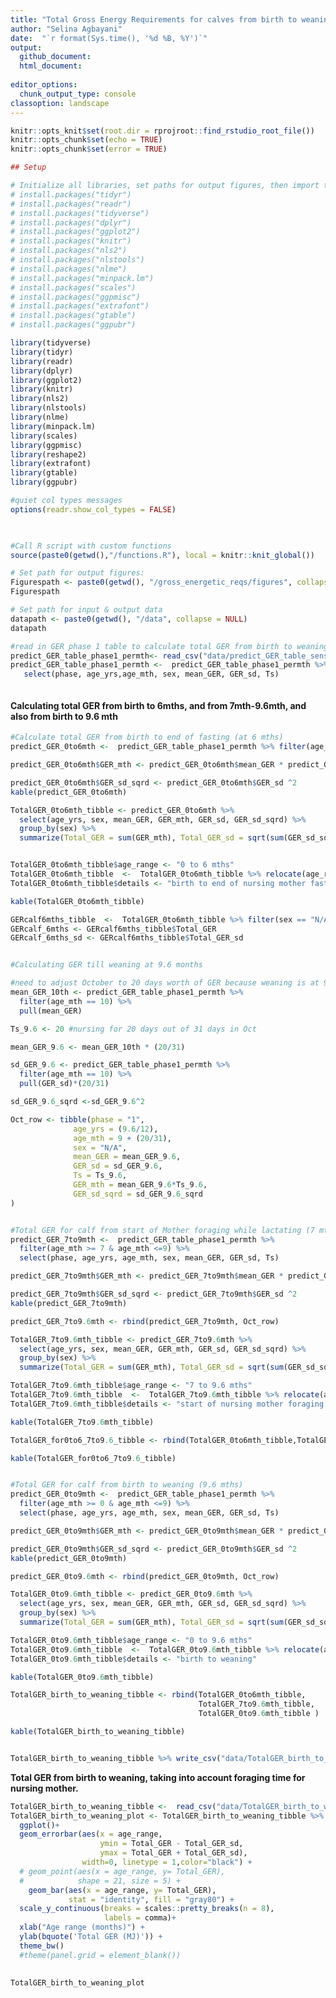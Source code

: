 ```yaml
---
title: "Total Gross Energy Requirements for calves from birth to weaning"
author: "Selina Agbayani"
date:  "`r format(Sys.time(), '%d %B, %Y')`"
output:
  github_document:
  html_document:
    
editor_options:
  chunk_output_type: console
classoption: landscape
---
```




```r
knitr::opts_knit$set(root.dir = rprojroot::find_rstudio_root_file())
knitr::opts_chunk$set(echo = TRUE)
knitr::opts_chunk$set(error = TRUE)

## Setup

# Initialize all libraries, set paths for output figures, then import the gw_observations.csv
# install.packages("tidyr")
# install.packages("readr")
# install.packages("tidyverse")
# install.packages("dplyr")
# install.packages("ggplot2")
# install.packages("knitr")
# install.packages("nls2")
# install.packages("nlstools")
# install.packages("nlme")
# install.packages("minpack.lm")
# install.packages("scales")
# install.packages("ggpmisc")
# install.packages("extrafont")
# install.packages("gtable")
# install.packages("ggpubr")

library(tidyverse)
library(tidyr)
library(readr)
library(dplyr)
library(ggplot2)
library(knitr)
library(nls2)
library(nlstools)
library(nlme)
library(minpack.lm)
library(scales)
library(ggpmisc)
library(reshape2)
library(extrafont)
library(gtable)
library(ggpubr)

#quiet col types messages
options(readr.show_col_types = FALSE)

 
```



```r

#Call R script with custom functions
source(paste0(getwd(),"/functions.R"), local = knitr::knit_global())
```   


```r
# Set path for output figures: 
Figurespath <- paste0(getwd(), "/gross_energetic_reqs/figures", collapse = NULL)
Figurespath

# Set path for input & output data  
datapath <- paste0(getwd(), "/data", collapse = NULL) 
datapath

```

```r

#read in GER phase 1 table to calculate total GER from birth to weaning 
predict_GER_table_phase1_permth<- read_csv("data/predict_GER_table_sensAnalysis_phase1_permth_source_bpm.csv")
predict_GER_table_phase1_permth <-  predict_GER_table_phase1_permth %>% filter(age_mth <= 10 & MC_variable == "all" & sex == "N/A") %>% 
   select(phase, age_yrs,age_mth, sex, mean_GER, GER_sd, Ts)



```


#### Calculating total GER from birth to 6mths, and from 7mth-9.6mth, and also from birth to 9.6 mth

```r

#Calculate total GER from birth to end of fasting (at 6 mths)  
predict_GER_0to6mth <-  predict_GER_table_phase1_permth %>% filter(age_mth <= 6)

predict_GER_0to6mth$GER_mth <- predict_GER_0to6mth$mean_GER * predict_GER_0to6mth$Ts

predict_GER_0to6mth$GER_sd_sqrd <- predict_GER_0to6mth$GER_sd ^2
kable(predict_GER_0to6mth)

TotalGER_0to6mth_tibble <- predict_GER_0to6mth %>%
  select(age_yrs, sex, mean_GER, GER_mth, GER_sd, GER_sd_sqrd) %>%
  group_by(sex) %>%
  summarize(Total_GER = sum(GER_mth), Total_GER_sd = sqrt(sum(GER_sd_sqrd)))


TotalGER_0to6mth_tibble$age_range <- "0 to 6 mths"
TotalGER_0to6mth_tibble  <-  TotalGER_0to6mth_tibble %>% relocate(age_range)
TotalGER_0to6mth_tibble$details <- "birth to end of nursing mother fasting"

kable(TotalGER_0to6mth_tibble)

GERcalf6mths_tibble  <-  TotalGER_0to6mth_tibble %>% filter(sex == "N/A")
GERcalf_6mths <- GERcalf6mths_tibble$Total_GER
GERcalf_6mths_sd <- GERcalf6mths_tibble$Total_GER_sd


#Calculating GER till weaning at 9.6 months

#need to adjust October to 20 days worth of GER because weaning is at 9.6 mths.
mean_GER_10th <- predict_GER_table_phase1_permth %>% 
  filter(age_mth == 10) %>% 
  pull(mean_GER)

Ts_9.6 <- 20 #nursing for 20 days out of 31 days in Oct

mean_GER_9.6 <- mean_GER_10th * (20/31) 

sd_GER_9.6 <- predict_GER_table_phase1_permth %>%  
  filter(age_mth == 10) %>%  
  pull(GER_sd)*(20/31)

sd_GER_9.6_sqrd <-sd_GER_9.6^2

Oct_row <- tibble(phase = "1",
              age_yrs = (9.6/12),
              age_mth = 9 + (20/31),
              sex = "N/A",
              mean_GER = mean_GER_9.6,
              GER_sd = sd_GER_9.6,
              Ts = Ts_9.6,
              GER_mth = mean_GER_9.6*Ts_9.6,
              GER_sd_sqrd = sd_GER_9.6_sqrd
)


#Total GER for calf from start of Mother foraging while lactating (7 mths) to weaning (9.6 mths) 
predict_GER_7to9mth <-  predict_GER_table_phase1_permth %>% 
  filter(age_mth >= 7 & age_mth <=9) %>%
  select(phase, age_yrs, age_mth, sex, mean_GER, GER_sd, Ts)

predict_GER_7to9mth$GER_mth <- predict_GER_7to9mth$mean_GER * predict_GER_7to9mth$Ts

predict_GER_7to9mth$GER_sd_sqrd <- predict_GER_7to9mth$GER_sd ^2
kable(predict_GER_7to9mth)

predict_GER_7to9.6mth <- rbind(predict_GER_7to9mth, Oct_row)

TotalGER_7to9.6mth_tibble <- predict_GER_7to9.6mth %>%
  select(age_yrs, sex, mean_GER, GER_mth, GER_sd, GER_sd_sqrd) %>%
  group_by(sex) %>%
  summarize(Total_GER = sum(GER_mth), Total_GER_sd = sqrt(sum(GER_sd_sqrd)))

TotalGER_7to9.6mth_tibble$age_range <- "7 to 9.6 mths"
TotalGER_7to9.6mth_tibble  <-  TotalGER_7to9.6mth_tibble %>% relocate(age_range)
TotalGER_7to9.6mth_tibble$details <- "start of nursing mother foraging to weaning"

kable(TotalGER_7to9.6mth_tibble)

TotalGER_for0to6_7to9.6_tibble <- rbind(TotalGER_0to6mth_tibble,TotalGER_7to9.6mth_tibble)

kable(TotalGER_for0to6_7to9.6_tibble)


#Total GER for calf from birth to weaning (9.6 mths) 
predict_GER_0to9mth <-  predict_GER_table_phase1_permth %>% 
  filter(age_mth >= 0 & age_mth <=9) %>%
  select(phase, age_yrs, age_mth, sex, mean_GER, GER_sd, Ts)

predict_GER_0to9mth$GER_mth <- predict_GER_0to9mth$mean_GER * predict_GER_0to9mth$Ts

predict_GER_0to9mth$GER_sd_sqrd <- predict_GER_0to9mth$GER_sd ^2
kable(predict_GER_0to9mth)

predict_GER_0to9.6mth <- rbind(predict_GER_0to9mth, Oct_row)

TotalGER_0to9.6mth_tibble <- predict_GER_0to9.6mth %>%
  select(age_yrs, sex, mean_GER, GER_mth, GER_sd, GER_sd_sqrd) %>%
  group_by(sex) %>%
  summarize(Total_GER = sum(GER_mth), Total_GER_sd = sqrt(sum(GER_sd_sqrd)))

TotalGER_0to9.6mth_tibble$age_range <- "0 to 9.6 mths"
TotalGER_0to9.6mth_tibble  <-  TotalGER_0to9.6mth_tibble %>% relocate(age_range)
TotalGER_0to9.6mth_tibble$details <- "birth to weaning"

kable(TotalGER_0to9.6mth_tibble)

TotalGER_birth_to_weaning_tibble <- rbind(TotalGER_0to6mth_tibble,
                                          TotalGER_7to9.6mth_tibble,
                                          TotalGER_0to9.6mth_tibble )

kable(TotalGER_birth_to_weaning_tibble)


TotalGER_birth_to_weaning_tibble %>% write_csv("data/TotalGER_birth_to_weaning_tibble.csv", na = "", append = FALSE)

```


**Total GER from birth to weaning, taking into account foraging time for nursing mother.**

```r

TotalGER_birth_to_weaning_tibble <-  read_csv("data/TotalGER_birth_to_weaning_tibble.csv")
TotalGER_birth_to_weaning_plot <- TotalGER_birth_to_weaning_tibble %>% 
  ggplot()+
  geom_errorbar(aes(x = age_range, 
                    ymin = Total_GER - Total_GER_sd, 
                    ymax = Total_GER + Total_GER_sd), 
                width=0, linetype = 1,color="black") + 
  # geom_point(aes(x = age_range, y= Total_GER),
  #            shape = 21, size = 5) +
    geom_bar(aes(x = age_range, y= Total_GER),
             stat = "identity", fill = "gray80") +
  scale_y_continuous(breaks = scales::pretty_breaks(n = 8),
                     labels = comma)+
  xlab("Age range (months)") +
  ylab(bquote('Total GER (MJ)')) +
  theme_bw() 
  #theme(panel.grid = element_blank())
  

TotalGER_birth_to_weaning_plot


```



